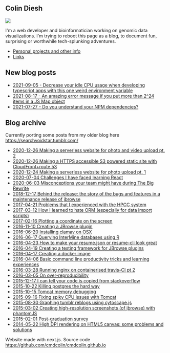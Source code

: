
## Colin Diesh

![](/me.jpg)


I'm a web developer and bioinformatician working on genomic data
visualizations. I'm trying to reboot this page as a blog, to document fun,
surprising or worthwhile tech-splunking adventures.

- [Personal projects and other info](projects.html)
- [Links](links.html)

## New blog posts


- [2021-09-05 - Decrease your idle CPU usage when developing typescript apps with this one weird environment variable](2021-09-05-typescript.html)
- [2021-08-17 - An amazing error message if you put more than 2^24 items in a JS Map object](2021-08-15-map-limit.html)
- [2021-07-27 - Do you understand your NPM dependencies?](2021-07-27-npm-dependencies)

## Blog archive

Currently porting some posts from my older blog here
https://searchvoidstar.tumblr.com/



- [2020-12-26 Making a serverless website for photo and video upload pt. 2](2020-12-26.html)
- [2020-12-26 Making a HTTPS accessible S3 powered static site with CloudFront+route 53](2020-12-26-pt2.html)
- [2020-12-24 Making a serverless website for photo upload pt. 1](2020-12-24.html)
- [2020-07-04 Challenges I have faced learning React](2020-07-04.html)
- [2020-06-03 Misconceptions your team might have during The Big Rewrite](2020-06-03.html)
- [2018-12-17 Behind the release: the story of the bugs and features in a maintenance release of jbrowse](2018-12-17.html)
- [2017-04-21 Problems that I experienced with the HPCC system](2017-04-21.html)
- [2017-03-12 How I learned to hate ORM (especially for data import scripts)](2017-03-12.html)
- [2017-02-16 Plotting a coordinate on the screen](2017-02-16.html)
- [2016-11-10 Creating a JBrowse plugin](2016-11-10.html)
- [2016-06-20 Installing clamav on OSX](2016-06-20.html)
- [2016-06-17 Querying InterMine databases using R](2016-06-17.html)
- [2016-04-23 How to make your resume.json or resume-cli look great](2016-04-23.html)
- [2016-04-19 Creating a testing framework for JBrowse plugins](2016-04-19.html)
- [2016-04-17 Creating a docker image](2016-04-17.html)
- [2016-04-06 Basic command line productivity tricks and learning experiences](2016-04-06.html)
- [2016-03-28 Running nginx on containerised travis-CI pt 2](2016-03-28.html)
- [2016-03-05 On over-reproducibility](2016-03-05.html)
- [2015-12-17 I can tell your code is copied from stackoverflow](2015-12-17.html)
- [2015-10-22 Killing postgres the hard way](2015-10-22.html)
- [2015-10-15 Tomcat memory debugging](2015-10-15.html)
- [2015-09-16 Fixing spiky CPU issues with Tomcat](2015-09-16.html)
- [2015-08-30 Graphing tumblr reblogs using cytoscape.js](2015-08-30.html)
- [2015-03-02 Creating high-resolution screenshots (of jbrowse) with phantomJS](2015-03-02.html)
- [2015-02-01 Post-graduation survey](2015-02-01.html)
- [2014-05-22 High DPI rendering on HTML5 canvas: some problems and solutions](2014-05-22.html)


Website made with next.js. Source code
https://github.com/cmdcolin/cmdcolin.github.io



